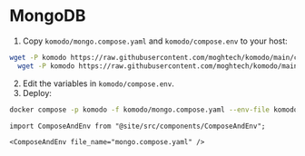 # MongoDB

1. Copy `komodo/mongo.compose.yaml` and `komodo/compose.env` to your host:
```bash
wget -P komodo https://raw.githubusercontent.com/moghtech/komodo/main/compose/mongo.compose.yaml && \
  wget -P komodo https://raw.githubusercontent.com/moghtech/komodo/main/compose/compose.env
```
2. Edit the variables in `komodo/compose.env`.
3. Deploy:

```bash
docker compose -p komodo -f komodo/mongo.compose.yaml --env-file komodo/compose.env up -d
```

```mdx-code-block
import ComposeAndEnv from "@site/src/components/ComposeAndEnv";

<ComposeAndEnv file_name="mongo.compose.yaml" />
```